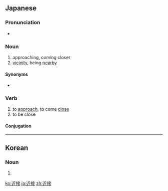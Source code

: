 ==Japanese==
{{ja-kanjitab|きん|せつ|yomi=on}}

===Pronunciation===
* {{ja-pron|きんせつ|yomi=o}}

===Noun===
{{ja-noun|きんせつ}}

# approaching, coming closer
# [[vicinity]], being [[nearby]]

====Synonyms====
* {{sense|coming closer}} {{ja-r|接近|せっきん}}

===Verb===
{{ja-verb-suru|tr=intrans|きんせつ}}

# to [[approach]], to come [[close]]
# to be close

====Conjugation====
{{ja-suru|きんせつ}}
----
==Korean==
{{ko-hanjatab}}

===Noun===
{{ko-noun|hj|hangeul=근접}}

# {{hanja form of|근접}}

[[ko:近接]]
[[ja:近接]]
[[zh:近接]]